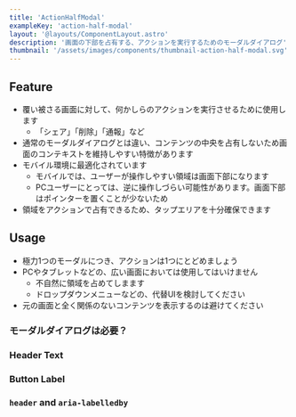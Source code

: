 ```yaml
---
title: 'ActionHalfModal'
exampleKey: 'action-half-modal'
layout: '@layouts/ComponentLayout.astro'
description: '画面の下部を占有する、アクションを実行するためのモーダルダイアログ'
thumbnail: '/assets/images/components/thumbnail-action-half-modal.svg'
---
```



## Feature

- 覆い被さる画面に対して、何かしらのアクションを実行させるために使用します
  - 「シェア」「削除」「通報」など
- 通常のモーダルダイアログとは違い、コンテンツの中央を占有しないため画面のコンテキストを維持しやすい特徴があります
- モバイル環境に最適化されています
  - モバイルでは、ユーザーが操作しやすい領域は画面下部になります
  - PCユーザーにとっては、逆に操作しづらい可能性があります。画面下部はポインターを置くことが少ないため
- 領域をアクションで占有できるため、タップエリアを十分確保できます

## Usage

- 極力1つのモーダルにつき、アクションは1つにとどめましょう
- PCやタブレットなどの、広い画面においては使用してはいけません
  - 不自然に領域を占めてしまます
  - ドロップダウンメニューなどの、代替UIを検討してください
- 元の画面と全く関係のないコンテンツを表示するのは避けてください

### モーダルダイアログは必要？

<ModalDialogNecessary />

### Header Text

<HeaderText />

<HeaderTextActionModal />

### Button Label

<ButtonLabel />

### `header` and `aria-labelledby`

<HeaderProps />
